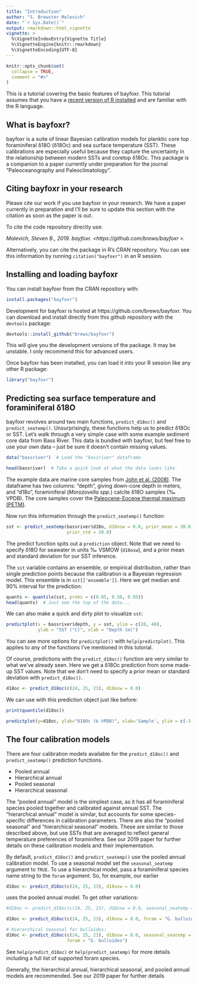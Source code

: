 ```yaml
---
title: "Introduction"
author: "S. Brewster Malevich"
date: "`r Sys.Date()`"
output: rmarkdown::html_vignette
vignette: >
  %\VignetteIndexEntry{Vignette Title}
  %\VignetteEngine{knitr::rmarkdown}
  %\VignetteEncoding{UTF-8}
---
```


```r
knitr::opts_chunk$set(
  collapse = TRUE,
  comment = "#>"
)
```

This is a tutorial covering the basic features of bayfoxr. This tutorial assumes that you have a [recent version of R installed](https://www.r-project.org/) and are familiar with the R language.


## What is bayfoxr?

bayfoxr is a suite of linear Bayesian calibration models for planktic core top foraminiferal δ18O (δ18Oc) and sea surface temperature (SST). These calibrations are especially useful because they capture the uncertainty in the relationship between modern SSTs and coretop δ18Oc. This package is a companion to a paper currently under preparation for the journal "Paleoceanography and Paleoclimatology".


## Citing bayfoxr in your research

Please cite our work if you use bayfoxr in your research. We have a paper currently in preparation and I'll be sure to update this section with the citation as soon as the paper is out.

To cite the code repository directly use:

*Malevich, Steven B., 2019. bayfoxr. \<https://github.com/brews/bayfoxr \>.*

Alternatively, you can cite the package in R's CRAN repository. You can see this information by running `citation("bayfoxr")` in an R session.


## Installing and loading bayfoxr

You can install bayfoxr from the CRAN repository with:

```r
install.packages("bayfoxr")
```

Development for bayfoxr is hosted at https://github.com/brews/bayfoxr. You can download and install directly from this github repository with the `devtools` package:

```r
devtools::install_github("brews/bayfoxr")
```

This will give you the development versions of the package. It may be unstable. I only recommend this for advanced users.

Once bayfoxr has been installed, you can load it into your R session like any other R package:

```r
library("bayfoxr")
```


## Predicting sea surface temperature and foraminiferal δ18O

bayfoxr revolves around two main functions, `predict_d18oc()` and `predict_seatemp()`. Unsurprisingly, these functions help us to predict δ18Oc or SST. Let's walk through a very simple case with some example sediment core data from Bass River. This data is bundled with bayfoxr, but feel free to use your own data -- just be sure it doesn't contain missing values.

```r
data("bassriver")  # Load the "bassriver" dataframe.

head(bassriver)  # Take a quick look at what the data looks like.
```

The example data are marine core samples from [John et al. (2008)](https://doi.org/10.1029/2007PA001465). The dataframe has two columns: "depth", giving down-core depth in meters, and "d18o", foraminiferal (*Morozovella spp.*) calcite δ18O samples (‰ VPDB). The core samples cover the [Paleocene-Eocene thermal maximum (PETM)](https://en.wikipedia.org/wiki/Paleocene%E2%80%93Eocene_Thermal_Maximum).

Now run this information through the `predict_seatemp()` function:

```r
sst <- predict_seatemp(bassriver$d18o, d18osw = 0.0, prior_mean = 30.0, 
                       prior_std = 20.0)
```

The predict function spits out a `prediction` object. Note that we need to specify δ18O for seawater in units ‰ VSMOW (`d18osw`), and a prior mean and standard deviation for our SST inference.

The `sst` variable contains an ensemble, or empirical distribution, rather than single prediction points because the calibration is a Bayesian regression model. This ensemble is in `sst[['ensemble']]`. Here we get median and 90% interval for the prediction:

```r
quants <- quantile(sst, probs = c(0.05, 0.50, 0.95))
head(quants)  # Just see the top of the data...
```

We can also make a quick and dirty plot to visualize `sst`:

```r
predictplot(x = bassriver$depth, y = sst, ylim = c(20, 40), 
            ylab = "SST (°C)", xlab = "Depth (m)")
```

You can see more options for `predictplot()` with `help(predictplot)`. This applies to any of the functions I've mentioned in this tutorial.

Of course, predictions with the `predict_d18oc()` function are very similar to what we've already seen. Here we get a δ18Oc prediction from some made-up SST values. Note that we don't need to specify a prior mean or standard deviation with `predict_d18oc()`.

```r
d18oc <- predict_d18oc(c(24, 25, 23), d18osw = 0.0)
```

We can use with this prediction object just like before:

```r
print(quantile(d18oc))

predictplot(y=d18oc, ylab="δ18Oc (‰ VPDB)", xlab='Sample', ylim = c(-3.5, 0))
```

## The four calibration models

There are four calibration models available for the `predict_d18oc()` and `predict_seatemp()` prediction functions.

- Pooled annual
- Hierarchical annual
- Pooled seasonal
- Hierarchical seasonal

The "pooled annual" model is the simplest case, as it has all foraminiferal species pooled together and calibrated against annual SST. The "hierarchical annual" model is similar, but accounts for some species-specific differences in calibration parameters. There are also the "pooled seasonal" and "hierarchical seasonal" models. These are similar to those described above, but use SSTs that are averaged to reflect general temperature preferences of foraminifera. See our 2019 paper for further details on these calibration models and their implementation.

By default, `predict_d18oc()` and `predict_seatemp()` use the pooled annual calibration model. To use a seasonal model set the `seasonal_seatemp` argument to `TRUE`. To use a hierarchical model, pass a foraminiferal species name string to the `foram` argument. So, for example, our earlier

```r
d18oc <- predict_d18oc(c(24, 25, 23), d18osw = 0.0)
```

uses the pooled annual model. To get other variations:

```r
#d18oc <- predict_d18oc(c(24, 25, 23), d18osw = 0.0, seasonal_seatemp = TRUE)  # Pooled seasonal

d18oc <- predict_d18oc(c(24, 25, 23), d18osw = 0.0, foram = "G. bulloides")  # Hierarchical annual for bulloides

# Hierarchical seasonal for bulloides:
d18oc <- predict_d18oc(c(24, 25, 23), d18osw = 0.0, seasonal_seatemp = TRUE,
                       foram = "G. bulloides")
```

See `help(predict_d18oc)` or `help(predict_seatemp)` for more details including a full list of supported foram species. 

Generally, the hierarchical annual, hierarchical seasonal, and pooled annual models are recommended. See our 2019 paper for further details
